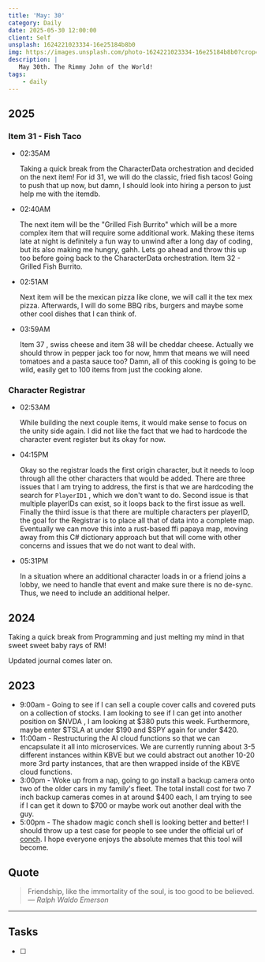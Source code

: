 ```yaml
---
title: 'May: 30'
category: Daily
date: 2025-05-30 12:00:00
client: Self
unsplash: 1624221023334-16e25184b8b0
img: https://images.unsplash.com/photo-1624221023334-16e25184b8b0?crop=entropy&cs=srgb&fm=jpg&ixid=MnwzNjM5Nzd8MHwxfHJhbmRvbXx8fHx8fHx8fDE2ODE3NDg2ODY&ixlib=rb-4.0.3&q=85
description: |
   May 30th. The Rimmy John of the World!
tags:
    - daily
---
```


<Adsense />


## 2025

### Item 31 - Fish Taco

-   02:35AM

    Taking a quick break from the CharacterData orchestration and decided on the next item!
    For id 31, we will do the classic, fried fish tacos!
    Going to push that up now, but damn, I should look into hiring a person to just help me with the itemdb.

-  02:40AM

    The next item will be the "Grilled Fish Burrito" which will be a more complex item that will require some additional work.
    Making these items late at night is definitely a fun way to unwind after a long day of coding, but its also making me hungry, gahh.
    Lets go ahead and throw this up too before going back to the CharacterData orchestration.
    Item 32 - Grilled Fish Burrito.

-  02:51AM

    Next item will be the mexican pizza like clone, we will call it the tex mex pizza.
    Afterwards, I will do some BBQ ribs, burgers and maybe some other cool dishes that I can think of.

-   03:59AM

    Item 37 , swiss cheese and item 38 will be cheddar cheese.
    Actually we should throw in pepper jack too for now, hmm that means we will need tomatoes and a pasta sauce too?
    Damn, all of this cooking is going to be wild, easily get to 100 items from just the cooking alone.

### Character Registrar

-   02:53AM

    While building the next couple items, it would make sense to focus on the unity side again.
    I did not like the fact that we had to hardcode the character event register but its okay for now.

-   04:15PM

    Okay so the registrar loads the first origin character, but it needs to loop through all the other characters that would be added.
    There are three issues that I am trying to address, the first is that we are hardcoding the search for `PlayerID1` , which we don't want to do.
    Second issue is that multiple playerIDs can exist, so it loops back to the first issue as well.
    Finally the third issue is that there are multiple characters per playerID, the goal for the Registrar is to place all that of data into a complete map.
    Eventually we can move this into a rust-based ffi papaya map, moving away from this C# dictionary approach but that will come with other concerns and issues that we do not want to deal with.

-   05:31PM

    In a situation where an additional character loads in or a friend joins a lobby, we need to handle that event and make sure there is no de-sync.
    Thus, we need to include an additional helper.


## 2024

Taking a quick break from Programming and just melting my mind in that sweet sweet baby rays of RM!

Updated journal comes later on.

## 2023

- 9:00am - Going to see if I can sell a couple cover calls and covered puts on a collection of stocks. I am looking to see if I can get into another position on $NVDA , I am looking at $380 puts this week. Furthermore, maybe enter $TSLA at under $190 and $SPY again for under $420.
- 11:00am - Restructuring the AI cloud functions so that we can encapsulate it all into microservices. We are currently running about 3-5 different instances within KBVE but we could abstract out another 10-20 more 3rd party instances, that are then wrapped inside of the KBVE cloud functions. 
- 3:00pm - Woke up from a nap, going to go install a backup camera onto two of the older cars in my family's fleet. The total install cost for two 7 inch backup cameras comes in at around $400 each, I am trying to see if I can get it down to $700 or maybe work out another deal with the guy.
- 5:00pm - The shadow magic conch shell is looking better and better! I should throw up a test case for people to see under the official url of [conch](https://kbve.com/tools/conch/). I hope everyone enjoys the absolute memes that this tool will become.

## Quote

> Friendship, like the immortality of the soul, is too good to be believed.
> — <cite>Ralph Waldo Emerson</cite>

---

## Tasks

- [ ]